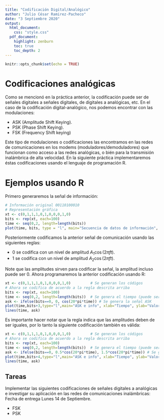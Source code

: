 ```yaml
---
title: "Codificación Digital/Analógico"
author: "Julio César Ramirez-Pacheco"
date: "3 Septiembre 2020"
output:
  html_document:
    css: "style.css"
  pdf_document:
    highlight: zenburn
    toc: true
    toc_depth: 2
---
```


```r
knitr::opts_chunk$set(echo = TRUE)
```




# Codificaciones analógicas {.block-skew}

Como se mencionó en la práctica anterior, la codificación puede ser de señales digitales a señales digitales, de digitales a analógicas, etc. En el caso de la codificación digital-analógico, nos podemos encontrar con las modulaciones:

* ASK (Amplitude Shift Keying).
* PSK (Phase Shift Keying).
* FSK (Frequency Shift keying)

Este tipo de modulaciones o codificaciones las encontramos en las redes de comunicaciones en los modems (moduladores/demoduladores) que funcionan como acceso a las redes analógicas, o bién para la transmisión inalámbrica de alta velocidad. En la siguiente práctica implementaremos éstas codificaciones usando el lenguaje de programación R. 



# Ejemplos usando R

Primero generaremos la señal de información:

```r
# Información original 00110100010
# Representación gráfica
xt <- c(0,1,1,1,0,1,0,0,0,1,0)
bits <- rep(xt, each=100)
time <- seq(0,2, length=length(bits))
plot(time, bits, type = "l", main="Secuencia de datos de información", xlab="Tiempo", ylab="Valores", ylim=c(0,2))
```

Posteriormente codificamos la anterior señal de comunicación usando las siguientes reglas:

- 0 se codifica con un nivel de amplitud $A_1 \cos(2\pi ft)$.
- 1 se codifica con un nivel de amplitud $A_2 \cos(2\pi ft)$.

Note que las amplitudes sirven para codificar la señal, la amplitud incluso puede ser $0$. Ahora programaremos la anterior codificación usando R:

```r
xt <- c(0,1,1,1,0,1,0,0,0,1,0)         # Se generan los códigos
# Ahora se codifica de acuerdo a la regla descrita arriba
bits <- rep(xt, each=100)              
time <- seq(0,2, length=length(bits))  # Se genera el tiempo (puede ser cualquiera).
ask <- ifelse(bits==0, 0, cos(20*pi*time)) # Se genera la señal ASK
plot(time,bits+3,type="l",main="ASK e info", xlab="Tiempo", ylab="Valores", ylim=c(-2,5),col="blue")
lines(time, ask)
```

Es importante hacer notar que la regla indica que las amplitudes deben de ser iguales, por lo tanto la siguiente codificación también es válida:


```r
xt <- c(0,1,1,1,0,1,0,0,0,1,0)         # Se generan los códigos
# Ahora se codifica de acuerdo a la regla descrita arriba
bits <- rep(xt, each=100)              
time <- seq(0,2, length=length(bits))  # Se genera el tiempo (puede ser cualquiera).
ask <- ifelse(bits==0, 0.5*cos(20*pi*time), 1.5*cos(20*pi*time)) # Se genera la señal ASK
plot(time,bits+4,type="l",main="ASK e info", xlab="Tiempo", ylab="Valores", ylim=c(-2,6),col="blue")
lines(time, ask)

```


## Tareas

Implementar las siguientes codificaciones de señales digitales a analógicas e investigar su aplicación en las redes de comunicaciones inalámbricas: Fecha de entrega Lunes 14 de Septiembre.

- FSK
- PSK

# {.space}
